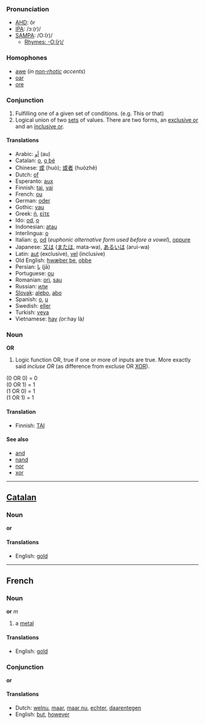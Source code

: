 ===Pronunciation===
*[[w:AHD|AHD]]: ôr
*[[w:IPA|IPA]]: /ɔː(r)/
*[[w:SAMPA|SAMPA]]: /O:(r)/
**[[Rhymes:English:-O:(r)/|Rhymes: -O:(r)/]]
===Homophones===
*[[awe]] (''in [[non-rhotic]] accents'')
*[[oar]]
*[[ore]]

===Conjunction===
#Fulfilling one of a given set of conditions.  (e.g. This or that)
#Logical union of two [[set]]s of values.  There are two forms, an [[exclusive or]] and an [[inclusive or]].

====Translations====
*Arabic: [[اَو]] (au)
*Catalan: [[o]], [[o bé]]
*Chinese: [[或]] (huò); [[或者]] (huòzhě)
*Dutch: [[of]]
*Esperanto: [[aux]]
*Finnish: [[tai]], [[vai]]
*French: [[ou]]
*German: [[oder]]
*Gothic: [[vau]]
*Greek: [[ή]], [[είτε]]
*Ido: [[od]], [[o]]
*Indonesian: [[atau]]
*Interlingua: [[o]]
*Italian: [[o]], [[od]]  (''euphonic alternative form used before a vowel''), [[oppure]]
*Japanese: [[又は]] ([[または]], mata-wa), [[あるいは]] (arui-wa)
*Latin: [[aut]] (exclusive), [[vel]] (inclusive)
*Old English: [[hwæþer þe]], [[oþþe]]
*Persian: [[يا]] (jā)
*Portuguese: [[ou]]
*Romanian: [[ori]], [[sau]]
*Russian: [[или]]
*[[Slovak]]: [[alebo]], [[abo]]
*Spanish: [[o]], [[u]]
*Swedish: [[eller]]
*Turkish: [[veya]]
*Vietnamese: [[hay]] ''(or: ''hay là'')''

===Noun===
'''OR'''
#Logic function OR, true if one or more of inputs are true. More exactly said ''incluse OR'' (as difference from excluse OR [[XOR]]).

(0 OR 0) = 0<br>
(0 OR 1) = 1<br>
(1 OR 0) = 1<br>
(1 OR 1) = 1<br>

====Translation====

*Finnish: [[TAI]]

====See also====
*[[and]]
*[[nand]]
*[[nor]]
*[[xor]]

----

== [[Catalan]] ==
===Noun===
'''or'''
====Translations====
*English: [[gold]]

----

== French ==
===Noun===
'''or''' ''m''

# a [[metal]]

====Translations====
*English: [[gold]]

===Conjunction===
'''or'''

====Translations====
*Dutch: [[welnu]], [[maar]], [[maar nu]], [[echter]], [[daarentegen]]
*English: [[but]], [[however]]